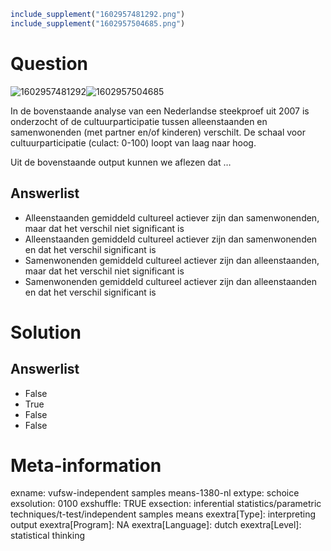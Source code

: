 ```r
include_supplement("1602957481292.png")
include_supplement("1602957504685.png")
```

Question
========
<img src="1602957481292.png" class="fr-fic fr-dii tvcss_2"
alt="1602957481292" /><img src="1602957504685.png" class="fr-fic fr-dii tvcss_3"
alt="1602957504685" />  
  
In de bovenstaande analyse van een Nederlandse steekproef uit 2007 is
onderzocht of de cultuurparticipatie tussen alleenstaanden en
samenwonenden (met partner en/of kinderen) verschilt. De schaal voor
cultuurparticipatie (culact: 0-100) loopt van laag naar hoog.  
  
Uit de bovenstaande output kunnen we aflezen dat …

Answerlist
----------
* Alleenstaanden gemiddeld cultureel actiever zijn dan samenwonenden, maar
  dat het verschil niet significant is
* Alleenstaanden gemiddeld cultureel actiever zijn dan samenwonenden en
  dat het verschil significant is
* Samenwonenden gemiddeld cultureel actiever zijn dan alleenstaanden, maar
  dat het verschil niet significant is
* Samenwonenden gemiddeld cultureel actiever zijn dan alleenstaanden en
  dat het verschil significant is

Solution
========










Answerlist
----------
* False
* True
* False
* False

Meta-information
================
exname: vufsw-independent samples means-1380-nl
extype: schoice
exsolution: 0100
exshuffle: TRUE
exsection: inferential statistics/parametric techniques/t-test/independent samples means
exextra[Type]: interpreting output
exextra[Program]: NA
exextra[Language]: dutch
exextra[Level]: statistical thinking

